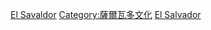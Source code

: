 {{Catnav|頁面分類|人类社会|文化|文物|世界遗产|拉丁美洲和加勒比地区世界遗产}}
{{Catnav|頁面分類|人文學科|考古学|文物|世界遗产|拉丁美洲和加勒比地区世界遗产}}
{{Commonscat|World Heritage Sites in El Savaldor}}

[[Category:拉丁美洲和加勒比地区世界遗产|El Savaldor]]
[[Category:薩爾瓦多文化|Category:薩爾瓦多文化]]
[[Category:各國世界遺產|El Salvador]]